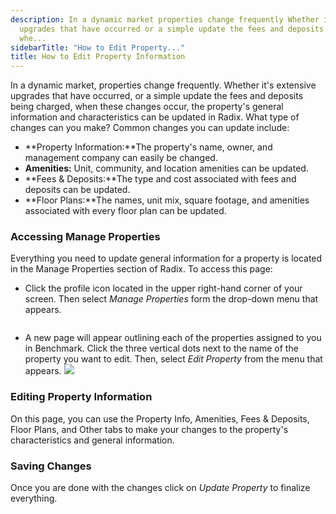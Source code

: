 ```yaml
---
description: In a dynamic market properties change frequently Whether its extensive
  upgrades that have occurred or a simple update the fees and deposits being charged
  whe...
sidebarTitle: "How to Edit Property..."
title: How to Edit Property Information
---
```


In a dynamic market, properties change frequently. Whether it's extensive upgrades that have occurred, or a simple update the fees and deposits being charged, when these changes occur, the property's general information and characteristics can be updated in Radix. What type of changes can you make? Common changes you can update include:


* **Property Information:**The property's name, owner, and management company can easily be changed.
* **Amenities:** Unit, community, and location amenities can be updated.
* **Fees & Deposits:**The type and cost associated with fees and deposits can be updated.
* **Floor Plans:**The names, unit mix, square footage, and amenities associated with every floor plan can be updated.







### Accessing Manage Properties


Everything you need to update general information for a property is located in the Manage Properties section of Radix. To access this page:


* Click the profile icon located in the upper right-hand corner of your screen. Then select *Manage Properties* form the drop-down menu that appears.


<Frame caption="Property management dashboard displaying rental data and competitor comparisons.">
  <img src="/images/radix/1ab82afec7b8c55e7a79a83bd88b59e8403515a2.png" alt="" />
</Frame>








* A new page will appear outlining each of the properties assigned to you in Benchmark. Click the three vertical dots next to the name of the property you want to edit. Then, select *Edit Property* from the menu that appears. ![](/images/radix/9f3fb0d3e0796cef822b9b9d12408ef9efad61a2.png)








### Editing Property Information


On this page, you can use the Property Info, Amenities, Fees & Deposits, Floor Plans, and Other tabs to make your changes to the property's characteristics and general information. 








#### 








### Saving Changes


Once you are done with the changes click on *Update Property* to finalize everything.


<Frame caption="Update property details and floor plans in the management interface.">
  <img src="/images/radix/8bc90407e5d58ad8d28c6d7bc47923046f27fee1.png" alt="" />
</Frame>